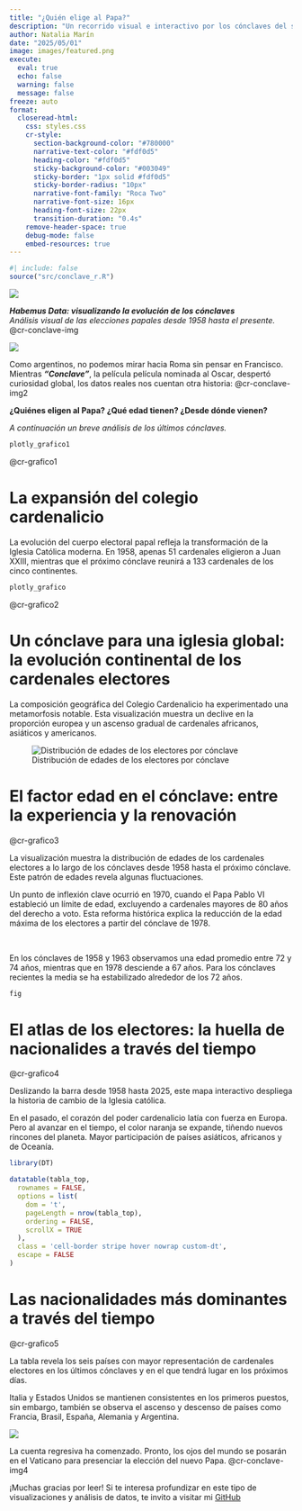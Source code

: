 ---
title: "¿Quién elige al Papa?"
description: "Un recorrido visual e interactivo por los cónclaves del siglo XX y XXI: edades, geografías, y la evolución del cuerpo cardenalicio."
author: Natalia Marín
date: "2025/05/01"
image: images/featured.png
execute:
  eval: true
  echo: false
  warning: false
  message: false
freeze: auto
format:
  closeread-html:
    css: styles.css
    cr-style:
      section-background-color: "#780000"       
      narrative-text-color: "#fdf0d5"           
      heading-color: "#fdf0d5"                  
      sticky-background-color: "#003049"        
      sticky-border: "1px solid #fdf0d5"
      sticky-border-radius: "10px"
      narrative-font-family: "Roca Two"
      narrative-font-size: 16px
      heading-font-size: 22px
      transition-duration: "0.4s"
    remove-header-space: true
    debug-mode: false
    embed-resources: true
---


```{r}
#| include: false
source("src/conclave_r.R")
```

::: {.cr-section}

::: {#cr-conclave-img .scale-to-fill}
![](img/conclave1.jpg)
:::


***Habemus Data: visualizando la evolución de los cónclaves***
<br>
*Análisis visual de las elecciones papales desde 1958 hasta el presente.* @cr-conclave-img







:::


::: {.cr-section}

::: {#cr-conclave-img2 .scale-to-fill}
![](img/conclave3.jpg)
:::


Como argentinos, no podemos mirar hacia Roma sin pensar en Francisco.
<br>
Mientras ***"Conclave"***, la película película nominada al Oscar, despertó curiosidad global, los datos reales nos cuentan otra historia: @cr-conclave-img2


**¿Quiénes eligen al Papa? ¿Qué edad tienen? ¿Desde dónde vienen?**

*A continuación un breve análisis de los últimos cónclaves.*




:::




::: {.cr-section}

::: {#cr-grafico1 .scale-to-fill}
```{r}
plotly_grafico1
```

:::
@cr-grafico1

# La expansión del colegio cardenalicio


La evolución del cuerpo electoral papal refleja la transformación de la Iglesia Católica moderna. En 1958, apenas 51 cardenales eligieron a Juan XXIII, mientras que el próximo cónclave reunirá a 133 cardenales de los cinco continentes.

:::


::: {.cr-section}

::: {#cr-grafico2 .scale-to-fill}
```{r}
plotly_grafico
```

:::
@cr-grafico2

# Un cónclave para una iglesia global: la evolución continental de los cardenales electores

La composición geográfica del Colegio Cardenalicio ha experimentado una metamorfosis notable. 
Esta visualización muestra un declive en la proporción europea y un ascenso gradual de cardenales africanos, asiáticos y americanos.
:::

::: {.cr-section}

::: {#cr-grafico3 .scale-to-fill}
![Distribución de edades de los electores por cónclave](img/grafico3.png)
:::

# El factor edad en el cónclave: entre la experiencia y la renovación

@cr-grafico3

La visualización muestra la distribución de edades de los cardenales electores a lo largo de los cónclaves desde 1958 hasta el próximo cónclave. Este patrón de edades revela algunas fluctuaciones.  


Un punto de inflexión clave ocurrió en 1970, cuando el Papa Pablo VI estableció un límite de edad, excluyendo a cardenales mayores de 80 años del derecho a voto. Esta reforma histórica explica la reducción de la edad máxima de los electores a partir del cónclave de 1978.

<br>

En los cónclaves de 1958 y 1963 observamos una edad promedio entre 72 y 74 años, mientras que en 1978 desciende a 67 años. Para los cónclaves recientes la media se ha estabilizado alrededor de los 72 años. 

:::

::: {.cr-section}

::: {#cr-grafico4 .scale-to-fill}
```{r}
fig
```

:::

# El atlas de los electores: la huella de nacionalides a través del tiempo
@cr-grafico4

Deslizando la barra desde 1958 hasta 2025, este mapa interactivo despliega la historia de cambio de la Iglesia católica. 

En el pasado, el corazón del poder cardenalicio latía con fuerza en Europa. Pero al avanzar en el tiempo, el color naranja se expande, tiñendo nuevos rincones del planeta. Mayor participación de países asiáticos, africanos y de Oceanía.

:::


::: {.cr-section}

::: {#cr-grafico5 .scale-to-fill}

```{r}
library(DT)

datatable(tabla_top,
  rownames = FALSE,
  options = list(
    dom = 't',
    pageLength = nrow(tabla_top),
    ordering = FALSE,
    scrollX = TRUE
  ),
  class = 'cell-border stripe hover nowrap custom-dt',
  escape = FALSE
)

```

:::

# Las nacionalidades más dominantes a través del tiempo

@cr-grafico5

La tabla revela los seis países con mayor representación de cardenales electores en los últimos cónclaves y en el que tendrá lugar en los próximos días. 

Italia y Estados Unidos se mantienen consistentes en los primeros puestos, sin embargo, también se observa el ascenso y descenso de países como Francia, Brasil, España, Alemania y Argentina.
:::



::: {.cr-section}

::: {#cr-conclave-img4 .scale-to-fill}
![](img/conclave5.jpg)
:::


La cuenta regresiva ha comenzado. Pronto, los ojos del mundo se posarán en el Vaticano para presenciar la elección del nuevo Papa. @cr-conclave-img4

¡Muchas gracias por leer! Si te interesa profundizar en este tipo de visualizaciones y análisis de datos, te invito a visitar mi [GitHub](https://github.com/nataliamarinn/scrollytelling-conclave)  






:::

